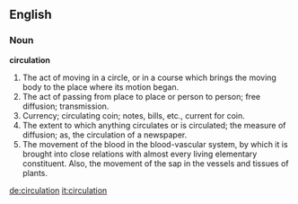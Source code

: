 ==English==

===Noun===

'''circulation'''

#The act of moving in a circle, or in a course which brings the moving body to the place where its motion began.
#The act of passing from place to place or person to person; free diffusion; transmission.
#Currency; circulating coin; notes, bills, etc., current for coin.
#The extent to which anything circulates or is circulated; the measure of diffusion; as, the circulation of a newspaper.
#The movement of the blood in the blood-vascular system, by which it is brought into close relations with almost every living elementary constituent. Also, the movement of the sap in the vessels and tissues of plants.

[[de:circulation]]
[[it:circulation]]